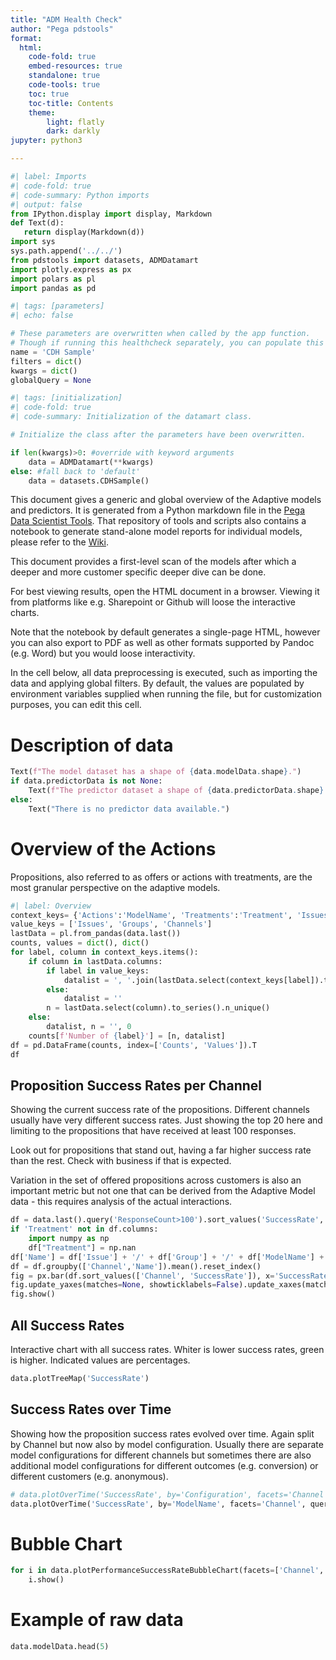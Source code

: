 ```yaml
---
title: "ADM Health Check"
author: "Pega pdstools"
format:
  html:
    code-fold: true
    embed-resources: true
    standalone: true
    code-tools: true
    toc: true
    toc-title: Contents
    theme:
        light: flatly
        dark: darkly
jupyter: python3

---
```

```python
#| label: Imports
#| code-fold: true
#| code-summary: Python imports
#| output: false
from IPython.display import display, Markdown
def Text(d):
   return display(Markdown(d))
import sys
sys.path.append('../../')
from pdstools import datasets, ADMDatamart
import plotly.express as px
import polars as pl
import pandas as pd

```


```python
#| tags: [parameters]
#| echo: false

# These parameters are overwritten when called by the app function.
# Though if running this healthcheck separately, you can populate this cell.
name = 'CDH Sample'
filters = dict()
kwargs = dict()
globalQuery = None
```



```python
#| tags: [initialization]
#| code-fold: true
#| code-summary: Initialization of the datamart class.

# Initialize the class after the parameters have been overwritten.

if len(kwargs)>0: #override with keyword arguments
    data = ADMDatamart(**kwargs)
else: #fall back to 'default'
    data = datasets.CDHSample()

```


This document gives a generic and global overview of the Adaptive models 
and predictors. It is generated from a Python markdown file in the [Pega Data Scientist Tools](https://github.com/pegasystems/pega-datascientist-tools). That repository
of tools and scripts also contains a notebook to generate stand-alone
model reports for individual models, please refer 
to the [Wiki](https://github.com/pegasystems/pega-datascientist-tools/wiki).

This document provides a first-level scan of the models after which a 
deeper and more customer specific deeper dive can be done.

For best viewing results, open the 
HTML document in a browser. Viewing it from platforms like e.g. Sharepoint or 
Github will loose the interactive charts.

Note that the notebook by default generates a single-page HTML, however you
can also export to PDF as well as other formats supported by Pandoc (e.g. Word) 
but you would loose interactivity.

In the cell below, all data preprocessing is executed, such as importing the data and applying global filters. By default, the values are populated by environment variables supplied when running the file, but for customization purposes, you can edit this cell.

# Description of data

```python
Text(f"The model dataset has a shape of {data.modelData.shape}.")
if data.predictorData is not None:
    Text(f"The predictor dataset a shape of {data.predictorData.shape}.")
else:
    Text("There is no predictor data available.")

```
# Overview of the Actions

Propositions, also referred to as offers or actions with treatments, are
the most granular perspective on the adaptive models.

```python
#| label: Overview
context_keys= {'Actions':'ModelName', 'Treatments':'Treatment', 'Issues':'Issue', 'Groups':'Group', 'Channels':'Channel'}
value_keys = ['Issues', 'Groups', 'Channels']
lastData = pl.from_pandas(data.last())
counts, values = dict(), dict()
for label, column in context_keys.items():
    if column in lastData.columns:
        if label in value_keys:
            datalist = ', '.join(lastData.select(context_keys[label]).to_series().unique().sort().to_list())
        else:
            datalist = ''
        n = lastData.select(column).to_series().n_unique()
    else: 
        datalist, n = '', 0
    counts[f'Number of {label}'] = [n, datalist]
df = pd.DataFrame(counts, index=['Counts', 'Values']).T
df
```

## Proposition Success Rates per Channel

Showing the current success rate of the propositions. Different channels usually 
have very different success rates. Just showing the top 20
here and limiting to the propositions that have received at least 100 responses.

Look out for propositions that stand out, having a far higher success rate
than the rest. Check with business if that is expected. 

Variation in the set of offered propositions across customers is also an important metric but not one that can be derived
from the Adaptive Model data - this requires analysis of the actual interactions.

```python
df = data.last().query('ResponseCount>100').sort_values('SuccessRate', ascending=True).groupby('Channel').head(20)
if 'Treatment' not in df.columns:
    import numpy as np
    df["Treatment"] = np.nan
df['Name'] = df['Issue'] + '/' + df['Group'] + '/' + df['ModelName'] + '/' + df['Treatment'].fillna('NA')
df = df.groupby(['Channel','Name']).mean().reset_index()
fig = px.bar(df.sort_values(['Channel', 'SuccessRate']), x='SuccessRate', y='Name', color='Channel', facet_col='Channel', template='none',text='Name', title='Proposition success rates <br><sup>Issue/Group/Name/Treatment</sup>')
fig.update_yaxes(matches=None, showticklabels=False).update_xaxes(matches=None).update_traces(textposition='inside')
fig.show()
```


## All Success Rates

Interactive chart with all success rates. Whiter is lower success rates,
green is higher. Indicated values are percentages.

```python
data.plotTreeMap('SuccessRate')
```

## Success Rates over Time

Showing how the proposition success rates evolved over time. Again split by
Channel but now also by model configuration. Usually there are separate model
configurations for different channels but sometimes there are also additional
model configurations for different outcomes (e.g. conversion) or different
customers (e.g. anonymous).

```python
# data.plotOverTime('SuccessRate', by='Configuration', facets='Channel')
data.plotOverTime('SuccessRate', by='ModelName', facets='Channel', query='Positives>200')
```

# Bubble Chart
```python
for i in data.plotPerformanceSuccessRateBubbleChart(facets=['Channel', 'Direction']):
    i.show()
```
# Example of raw data

```python
data.modelData.head(5)
```
